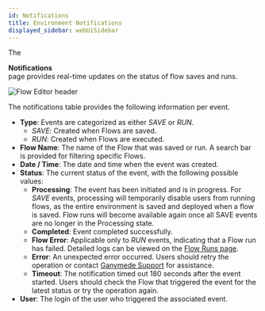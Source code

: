 ```yaml
---
id: Notifications
title: Environment Notifications
displayed_sidebar: webUiSidebar
---
```



The <div className="button darkblue_button"><BellOutlined /> **Notifications**</div> page provides real-time updates on the status of flow saves and runs. 

<img alt="Flow Editor header" src="https://ganymede-bio.mo.cloudinary.net/apiServer/EnvironmentNotifications_20240331.png" />
<br />

The notifications table provides the following information per event.

- **Type**: Events are categorized as either _SAVE_ or _RUN_.
    - _SAVE_: Created when Flows are saved.
    - _RUN_: Created when Flows are executed.
- **Flow Name**: The name of the Flow that was saved or run. A search bar is provided for filtering specific Flows.
- **Date / Time**: The date and time when the event was created.
- **Status**: The current status of the event, with the following possible values:
    - **Processing**: The event has been initiated and is in progress. For _SAVE_ events, processing will temporarily disable users from running flows, as the entire environment is saved and deployed when a flow is saved. Flow runs will become available again once all SAVE events are no longer in the Processing state.
    - **Completed**: Event completed successfully. 
    - **Flow Error**: Applicable only to _RUN_ events, indicating that a Flow run has failed. Detailed logs can be viewed on the [Flow Runs page](FlowRuns.mdx).
    - **Error**: An unexpected error occurred. Users should retry the operation or contact [Ganymede Support](./Support.mdx) for assistance.
    - **Timeout**: The notification timed out 180 seconds after the event started. Users should check the Flow that triggered the event for the latest status or try the operation again.
- **User**: The login of the user who triggered the associated event.
